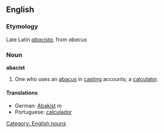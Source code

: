 ==English==

===Etymology===
Late Latin ''[[abacista]]'', from ''abacus''

===Noun===
'''abacist'''
#One who uses an [[abacus]] in [[casting]] accounts; a [[calculator]].

====Translations====
* German: [[Abakist]] ''m''
* Portuguese: [[calculador]]

[[Category: English nouns]]